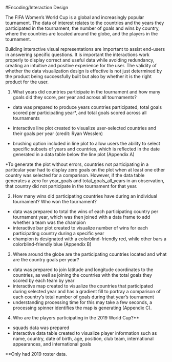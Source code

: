 #Encoding/Interaction Design


The FIFA Women’s World Cup is a global and increasingly popular tournament.  The data of interest relates to the countries and the years they participated in the tournament, the number of goals and wins by country, where the countries are located around the globe, and the players in the tournament.

Building interactive visual representations are important to assist end-users in answering specific questions.  It is important the interactions work properly to display correct and useful data while avoiding redundancy, creating an intuitive and positive experience for the user.  The validity of whether the data visualization design is effective is not just determined by the product being successfully built but also by whether it is the right product for the user. 

1. What years did countries participate in the tournament and how many goals did they score, per year and across all tournaments?

  - data was prepared to produce years countries participated, total goals scored per participating year*, and total goals scored across all tournaments
  - interactive line plot created to visualize user-selected countries and their goals per year (credit: Ryan Wesslen)

  - brushing option included in line plot to allow users the ability to select specific subsets of years and countries, which is reflected in the date generated in a data table below the line plot (Appendix A)

*To generate the plot without errors, countries not participating in a particular year had to display zero goals on the plot when at least one other country was selected for a comparison.  However, if the data table generates a zero for year_goals and total_goals_all_years in an observation, that country did not participate in the tournament for that year. 

2. How many wins did participating countries have during an individual tournament?  Who won the tournament?

  - data was prepared to total the wins of each participating country per tournament year, which was then joined with a data frame to add whether a team was the champion
  - interactive bar plot created to visualize number of wins for each participating country during a specific year
  - champion is designated with a colorblind-friendly red, while other bars a colorblind-friendly blue (Appendix B)

3. Where around the globe are the participating countries located and what are the country goals per year?

  - data was prepared to join latitude and longitude coordinates to the countries, as well as joining the countries with the total goals they scored by each team by year
  - interactive map created to visualize the countries that participated during selected year and has a gradient fill to portray a comparison of each country’s total number of goals during that year’s tournament 
  - understanding processing time for this may take a few seconds, a processing spinner identifies the map is generating (Appendix C).

4. Who are the players participating in the 2019 World Cup?**

  - squads data was prepared
  - interactive data table created to visualize player information such as name, country, date of birth, age, position, club team, international appearances, and international goals

**Only had 2019 roster data.

